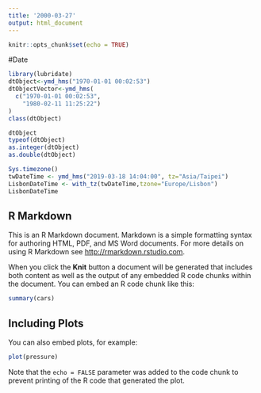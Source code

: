 ```yaml
---
title: '2000-03-27'
output: html_document
---
```


```r
knitr::opts_chunk$set(echo = TRUE)
```


#Date
```r
library(lubridate)
dtObject<-ymd_hms("1970-01-01 00:02:53") 
dtObjectVector<-ymd_hms(
  c("1970-01-01 00:02:53",
    "1980-02-11 11:25:22")
)
class(dtObject)

dtObject
typeof(dtObject)
as.integer(dtObject)
as.double(dtObject)

Sys.timezone()
twDateTime <- ymd_hms("2019-03-18 14:04:00", tz="Asia/Taipei")
LisbonDateTime <- with_tz(twDateTime,tzone="Europe/Lisbon")
LisbonDateTime

```

## R Markdown

This is an R Markdown document. Markdown is a simple formatting syntax for authoring HTML, PDF, and MS Word documents. For more details on using R Markdown see <http://rmarkdown.rstudio.com>.

When you click the **Knit** button a document will be generated that includes both content as well as the output of any embedded R code chunks within the document. You can embed an R code chunk like this:

```r
summary(cars)
```

## Including Plots

You can also embed plots, for example:

```r
plot(pressure)
```

Note that the `echo = FALSE` parameter was added to the code chunk to prevent printing of the R code that generated the plot.
